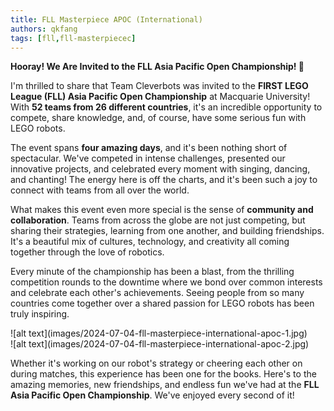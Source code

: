 ```yaml
---
title: FLL Masterpiece APOC (International)
authors: qkfang
tags: [fll,fll-masterpiecec]
---
```


**Hooray! We Are Invited to the FLL Asia Pacific Open Championship! 🎉**

I'm thrilled to share that Team Cleverbots was invited to the **FIRST LEGO League (FLL) Asia Pacific Open Championship** at Macquarie University! With **52 teams from 26 different countries**, it's an incredible opportunity to compete, share knowledge, and, of course, have some serious fun with LEGO robots.

The event spans **four amazing days**, and it's been nothing short of spectacular. We've competed in intense challenges, presented our innovative projects, and celebrated every moment with singing, dancing, and chanting! The energy here is off the charts, and it's been such a joy to connect with teams from all over the world.

What makes this event even more special is the sense of **community and collaboration**. Teams from across the globe are not just competing, but sharing their strategies, learning from one another, and building friendships. It's a beautiful mix of cultures, technology, and creativity all coming together through the love of robotics.

Every minute of the championship has been a blast, from the thrilling competition rounds to the downtime where we bond over common interests and celebrate each other's achievements. Seeing people from so many countries come together over a shared passion for LEGO robots has been truly inspiring.

<div className="img-grid">
  <div className="img-item">
    ![alt text](images/2024-07-04-fll-masterpiece-international-apoc-1.jpg)
  </div>
  <div className="img-item">
    ![alt text](images/2024-07-04-fll-masterpiece-international-apoc-2.jpg)
  </div>
</div>

Whether it's working on our robot's strategy or cheering each other on during matches, this experience has been one for the books. Here's to the amazing memories, new friendships, and endless fun we've had at the **FLL Asia Pacific Open Championship**. We've enjoyed every second of it!

